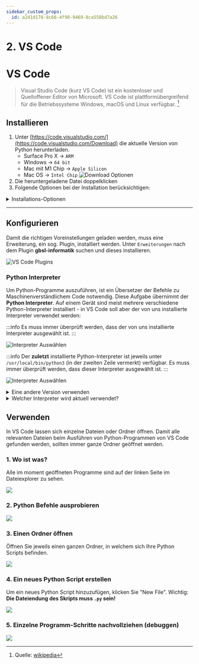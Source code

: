 ```yaml
---
sidebar_custom_props:
  id: a241d178-8c66-4f90-9469-8ca558bd7a26
---
```


# 2. VS Code



# VS Code

> Visual Studio Code (kurz VS Code) ist ein kostenloser und Quelloffener Editor von Microsoft. VS Code ist plattformübergreifend für die Betriebssysteme Windows, macOS und Linux verfügbar. [^1]


## Installieren

1. Unter [https://code.visualstudio.com/](https://code.visualstudio.com/Download) die aktuelle Version von Python herunterladen. 
    - Surface Pro X -> `ARM`
    - Windows -> `64 bit`
    - Mac mit M1 Chip -> `Apple Silicon`
    - Mac OS -> `Intel Chip`
    ![Download Optionen](images/vscode-1.59/vscode-download.png)
2. Die heruntergeladene Datei doppelklicken
3. Folgende Optionen bei der Installation berücksichtigen:

<details>
<summary>Installations-Optionen</summary>
<OsTabs>
<TabItem value="win">

1. Schritt: ![Installationsschritt 1.](images/vscode-1.59/win-01.png)
2. Schritt: ![Installationsschritt 2.](images/vscode-1.59/win-02.png)
3. Schritt: ![Installationsschritt 3.](images/vscode-1.59/win-03.png)
4. Schritt: ![Installationsschritt 4.](images/vscode-1.59/win-04.png)
5. Schritt: ![Installationsschritt 5.](images/vscode-1.59/win-05.png)
6. Schritt: ![Installationsschritt 6.](images/vscode-1.59/win-06.png)
7. Schritt: ![Installationsschritt 7.](images/vscode-1.59/win-07.png)
5. Fertig 🥳

</TabItem>
<TabItem value="mac">

1. Die heruntergeladene Datei ist eine komprimierte `.zip`-Datei - nach dem Doppelklicken befindet sich im Download-Ordner eine Datei `Visual Studio Code.app``
2. Die Datei `Visual Studio Code.app` in den Ordner "Programme" ziehen.
3. Beim ersten Öfnnen kommt folgender Hinweis:
    ![Installationsschritt 3.](images/vscode-1.59/osx-01.png)
4. Fertig 🥳

</TabItem>
</OsTabs>
</details>

---

## Konfigurieren

Damit die richtigen Voreinstellungen geladen werden, muss eine Erweiterung, ein sog. Plugin, installiert werden. Unter `Erweiterungen` nach dem Plugin **gbsl-informatik** suchen und dieses installieren.

![VS Code Plugins](images/vscode-1.59/vscode-plugins.png)

### Python Interpreter

Um Python-Programme auszuführen, ist ein Übersetzer der Befehle zu Maschinenverständlichem Code notwendig. Diese Aufgabe übernimmt der **Python Interpreter**. Auf einem Gerät sind meist mehrere verschiedene Python-Interpreter installiert - in VS Code soll aber der von uns installierte Interpreter verwendet werden:

<OsTabs>
<TabItem value="win">

:::info
Es muss immer überprüft werden, dass der von uns installierte Interpreter ausgewählt ist.
:::

![Interpreter Auswählen](images/vscode-1.59/win-configure-python-interpreter.png)

</TabItem>
<TabItem value="mac">

:::info
Der **zuletzt** installierte Python-Interpreter ist jeweils unter `/usr/local/bin/python3` (in der zweiten Zeile vermerkt) verfügbar. Es muss immer überprüft werden, dass dieser Interpreter ausgewählt ist.
:::

![Interpreter Auswählen](images/vscode-1.59/osx-configure-python-interpreter.png)

<details>
<summary>Eine andere Version verwenden</summary>

Unter `/Library/Frameworks/Python.framework/Versions/` sind alle Python-Versionen verfügbar. Beim Konfigurieren des Interpreters kann über `Enter interpreter path...` auch dieser Pfad angegeben werden.

Beispiel-Pfad für die Version 3.9:

```sh
/Library/Frameworks/Python.framework/Versions/3.9/bin/python3.9
```

</details>

</TabItem>
</OsTabs>

<details>
<summary>Welcher Interpreter wird aktuell verwendet?</summary>

Mit folgendem Python-Programm kann man herausfinden, wo sich der Python Interpreter befindet:

```py
import sys
print(sys.executable)
```

</details>


## Verwenden

In VS Code lassen sich einzelne Dateien oder Ordner öffnen. Damit alle relevanten Dateien beim Ausführen von Python-Programmen von VS Code gefunden werden, sollten immer ganze Ordner geöffnet werden.


### 1. Wo ist was?

Alle im moment geöffneten Programme sind auf der linken Seite im Dateiexplorer zu sehen.

![](images/vscode-1.59/03_workbench.png)


### 2. Python Befehle ausprobieren

![](images/vscode-1.59/05_ipython.png)

### 3. Einen Ordner öffnen

Öffnen Sie jeweils einen ganzen Ordner, in welchem sich Ihre Python Scripts befinden.

![](images/vscode-1.59/01_open_folder.png)

### 4. Ein neues Python Script erstellen

Um ein neues Python Script hinzuzufügen, klicken Sie "New File". Wichtig: **Die Dateiendung des Skripts muss `.py` sein!**

![](images/vscode-1.59/02_create_file.png)


### 5. Einzelne Programm-Schritte nachvollziehen (debuggen)

![](images/vscode-1.59/04_debug.png)



[^1]: Quelle: [wikipedia](https://de.wikipedia.org/wiki/Visual_Studio_Code)
